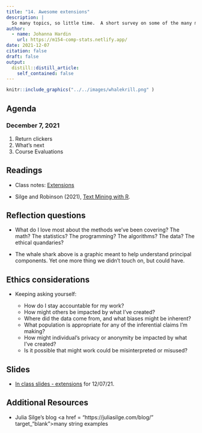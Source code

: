 ```yaml
---
title: "14. Awesome extensions"
description: |
  So many topics, so little time.  A short survey on some of the many many topics we could have covered but didn't.
author:
  - name: Johanna Hardin
    url: https://m154-comp-stats.netlify.app/  
date: 2021-12-07
citation: false
draft: false
output:
  distill::distill_article:
    self_contained: false
---
```





```r
knitr::include_graphics("../../images/whalekrill.png" )
```



## Agenda <i class="fas fa-calendar-alt" target="_blank"></i>

### December 7, 2021

1. Return clickers
2. What's next
3. Course Evaluations

## Readings <i class="fas fa-book-open"></i> 

* Class notes: <a href = "http://st47s.com/Math154/Notes/misc.html#misc" target= "_blank">Extensions</a>

* Silge and Robinson (2021), <a href = "https://www.tidytextmining.com/" target = "_blank">Text Mining with R</a>.

## Reflection questions <i class="fas fa-lightbulb"></i>

* What do I love most about the methods we've been covering?  The math? The statistics? The programming? The algorithms?  The data?  The ethical quandaries?

* The whale shark above is a graphic meant to help understand principal components.  Yet one more thing we didn't touch on, but could have.

## Ethics considerations <i class="fas fa-balance-scale"></i> 

* Keeping asking yourself:

  - How do I stay accountable for my work?
  - How might others be impacted by what I've created?
  - Where did the data come from, and what biases might be inherent?
  - What population is appropriate for any of the inferential claims I'm making?
  - How might individual's privacy or anonymity be impacted by what I've created?
  - Is it possible that might work could be misinterpreted or misused?

## Slides <i class="fas fa-desktop"></i> 

* <a href = "https://m154-comp-stats.netlify.app/slides/2021-12-07-extensions" target = "_blank">In class slides - extensions</a> for 12/07/21.


## Additional Resources <i class="fas fa-laptop"></i> 

* Julia Silge's blog <a href = "https://juliasilge.com/blog/" target_"blank">many string examples</a>


